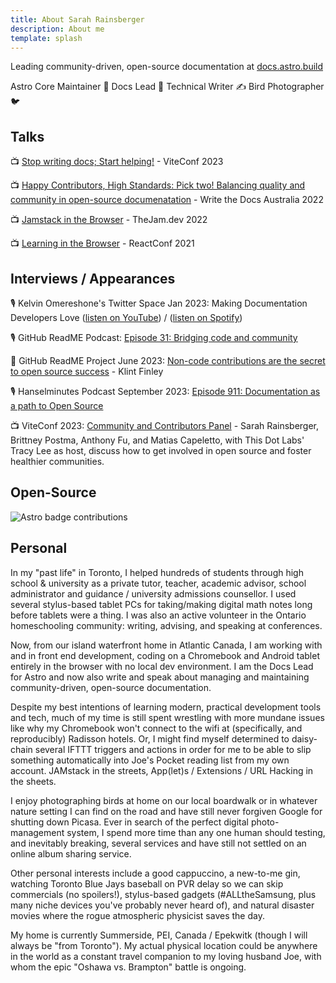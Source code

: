 ```yaml
---
title: About Sarah Rainsberger
description: About me
template: splash
---
```


Leading community-driven, open-source documentation at [docs.astro.build](https://docs.astro.build)

Astro Core Maintainer 🚀 Docs Lead 📑 Technical Writer ✍️ Bird Photographer 🐦

## Talks

📺 [Stop writing docs; Start helping!](https://www.youtube.com/watch?v=jcpkVJr-rUw&list=PLqGQbXn_GDmkOsHI7-Wrbv1GgAA4tJZhg&index=26) - ViteConf 2023

📺 [Happy Contributors, High Standards: Pick two! Balancing quality and community in open-source documenatation](https://www.youtube.com/watch?v=emgFALmCyrY) - Write the Docs Australia 2022

📺 [Jamstack in the Browser](https://www.youtube.com/watch?v=tmKlWSIJbuo) - TheJam.dev 2022

📺 [Learning in the Browser](https://www.youtube.com/watch?v=5X-WEQflCL0) - ReactConf 2021





## Interviews / Appearances

🎙️ Kelvin Omereshone's Twitter Space Jan 2023: Making Documentation Developers Love ([listen on YouTube](https://www.youtube.com/watch?v=YW4IfoJM30g)) / ([listen on Spotify](https://open.spotify.com/episode/5QYkgKtsneWhUAebPahIRJ?si=bfTpykAZRLWVBE3wvQiuzQ))

🎙️ GitHub ReadME Podcast: [Episode 31: Bridging code and community](https://github.com/readme/podcast/code-and-community)

📰 GitHub ReadME Project June 2023: [Non-code contributions are the secret to open source success](https://github.com/readme/featured/open-source-non-code-contributions) - Klint Finley

🎙️ Hanselminutes Podcast September 2023: [Episode 911: Documentation as a path to Open Source](https://www.hanselminutes.com/911/documentation-as-a-path-to-open-source-with-sarah-rainsberger)

📺 ViteConf 2023: [Community and Contributors Panel](https://www.youtube.com/watch?v=rqB7hy5lcmc&list=PLqGQbXn_GDmkOsHI7-Wrbv1GgAA4tJZhg&index=29) - Sarah Rainsberger, Brittney Postma, Anthony Fu, and Matias Capeletto, with This Dot Labs' Tracy Lee as host, discuss how to get involved in open source and foster healthier communities.

## Open-Source

![Astro badge contributions](https://astro.badg.es/v1/contributor/sarah11918.svg)

## Personal

In my "past life" in Toronto, I helped hundreds of students through high school & university as a private tutor, teacher, academic advisor, school administrator and guidance / university admissions counsellor. I used several stylus-based tablet PCs for taking/making digital math notes long before tablets were a thing. I was also an active volunteer in the Ontario homeschooling community: writing, advising, and speaking at conferences.

Now, from our island waterfront home in Atlantic Canada, I am working with and in front end development, coding on a Chromebook and Android tablet entirely in the browser with no local dev environment. I am the Docs Lead for Astro and now also write and speak about managing and maintaining community-driven, open-source documentation.

Despite my best intentions of learning modern, practical development tools and tech, much of my time is still spent wrestling with more mundane issues like why my Chromebook won't connect to the wifi at (specifically, and reproducibly) Radisson hotels. Or, I might find myself determined to daisy-chain several IFTTT triggers and actions in order for me to be able to slip something automatically into Joe's Pocket reading list from my own account. JAMstack in the streets, App(let)s / Extensions / URL Hacking in the sheets.

I enjoy photographing birds at home on our local boardwalk or in whatever nature setting I can find on the road and have still never forgiven Google for shutting down Picasa. Ever in search of the perfect digital photo-management system, I spend more time than any one human should testing, and inevitably breaking, several services and have still not settled on an online album sharing service.

Other personal interests include a good cappuccino, a new-to-me gin, watching Toronto Blue Jays baseball on PVR delay so we can skip commercials (no spoilers!), stylus-based gadgets (#ALLtheSamsung, plus many niche devices you've probably never heard of), and natural disaster movies where the rogue atmospheric physicist saves the day.

My home is currently Summerside, PEI, Canada / Epekwitk (though I will always be "from Toronto"). My actual physical location could be anywhere in the world as a constant travel companion to my loving husband Joe, with whom the epic "Oshawa vs. Brampton" battle is ongoing.
